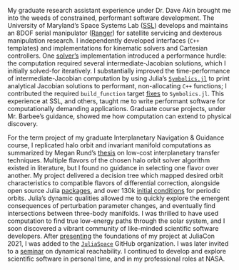 My graduate research assistant experience under Dr. Dave Akin brought me 
into the weeds of constrained, performant software development. 
The University of Maryland's Space Systems Lab
([SSL](https://ssl.umd.edu)) develops and maintains an 8DOF serial manipulator 
([Ranger](https://ssl.umd.edu/ranger)) for satellite servicing and dexterous 
manipulation research. I independently developed interfaces (`C++` templates) 
and implementations for kinematic solvers and Cartesian controllers. One
[solver's](https://onlinelibrary.wiley.com/doi/abs/10.1002/1097-4563(200009)17:9%3C453::AID-ROB1%3E3.0.CO;2-A)
implementation introduced a performance hurdle: the computation required 
several intermediate-Jacobian solutions, which I initially solved-for iteratively. 
I substantially improved the time-performance of intermediate-Jacobian computation by 
using Julia's [`Symbolics.jl`](https://symbolics.juliasymbolics.org/)
to print analytical Jacobian solutions to performant, 
non-allocating `C++` functions; I contributed the required `build_function` target 
[fixes](https://github.com/JuliaSymbolics/Symbolics.jl/pull/72) to 
`Symbolics.jl`. This experience at SSL,
and others, taught me to write performant software for computationally demanding
applications. Graduate course projects, under Mr. Barbee's guidance, showed
me how computation can extend to physical discovery.

For the term project of my graduate Interplanetary Navigation & Guidance course, 
I replicated halo orbit and invariant manifold computations as summarized by Megan Rund's 
[thesis](https://digitalcommons.calpoly.edu/theses/1853/) on low-cost
interplanetary transfer techniques. Multiple flavors of the chosen halo orbit 
solver algorithm existed in literature, but I found no guidance in selecting 
one flavor over another. My project delivered a decision tree which mapped desired
orbit characteristics to compatible flavors of differential correction, alongside
open source Julia [packages](https://github.com/cadojo/GeneralAstrodynamics.jl),
and over 130k [initial conditions](https://github.com/cadojo/CR3BP-Manifold-Research)
for periodic orbits. Julia's dynamic qualities allowed me to quickly explore the emergent
consequences of perturbation parameter changes, and eventually find intersections between 
three-body manifolds. I was thrilled to have used computation to find true 
low-energy paths through the  solar system, and I soon discovered a vibrant community
of like-minded scientific software developers. After [presenting](https://youtu.be/WnvKaUsGv8w)
the foundations of my project at JuliaCon 2021, I was added to the
[`JuliaSpace`](https://github.com/JuliaSpace) GitHub organization. I was 
later invited to a [seminar](https://juliareach.github.io/juliareach-days-3/) 
on dynamical reachability. I continued to develop and explore scientific software in 
personal time, and in my professional roles at NASA.
